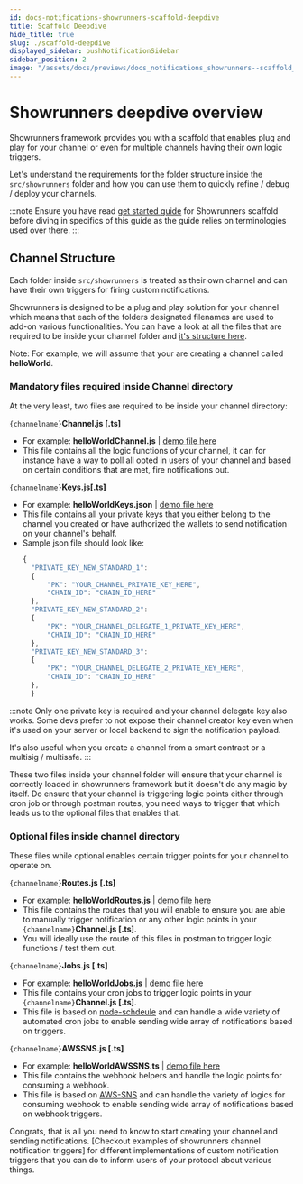 ```yaml
---
id: docs-notifications-showrunners-scaffold-deepdive
title: Scaffold Deepdive
hide_title: true
slug: ./scaffold-deepdive
displayed_sidebar: pushNotificationSidebar
sidebar_position: 2
image: "/assets/docs/previews/docs_notifications_showrunners--scaffold_deepdive.png"
---
```


# Showrunners deepdive overview

Showrunners framework provides you with a scaffold that enables plug and play for your channel or even for multiple channels having their own logic triggers.

Let's understand the requirements for the folder structure inside the `src/showrunners` folder and how you can use them to quickly refine / debug / deploy your channels.

:::note
Ensure you have read [get started guide](/docs/notifications/showrunners-scaffold/get-started "Guide for getting started with Showrunners scaffold for trigger notificatons via Push protocol") for Showrunners scaffold before diving in specifics of this guide as the guide relies on terminologies used over there.
:::


<Head>
  <title>Showrunners Scaffold Deepdive | Showrunners Scaffold | Push Notifications |
    Push Documentation</title>
</Head>

## Channel Structure

Each folder inside `src/showrunners` is treated as their own channel and can have their own triggers for firing custom notifications.

Showrunners is designed to be a plug and play solution for your channel which means that each of the folders designated filenames are used to add-on various functionalities. You can have a look at all the files that are required to be inside your channel folder and [it's structure here](https://github.com/ethereum-push-notification-service/push-showrunners-framework/tree/main/src/sample_showrunners/helloWorld "Hello World channel with custom trigger using Showrunners scaffold").

Note: For example, we will assume that your are creating a channel called **helloWorld**.

### Mandatory files required inside Channel directory

At the very least, two files are required to be inside your channel directory:

`{channelname}`**Channel.js [.ts]**

- For example: **helloWorldChannel.js** | [demo file here](https://github.com/ethereum-push-notification-service/push-showrunners-framework/blob/main/src/sample_showrunners/helloWorld/helloWorldChannel.ts "Example file in repo for helloWorldChannel.js")
- This file contains all the logic functions of your channel, it can for instance have a way to poll all opted in users of your channel and based on certain conditions that are met, fire notifications out.

`{channelname}`**Keys.js[.ts]**

- For example: **helloWorldKeys.json** | [demo file here](https://github.com/ethereum-push-notification-service/push-showrunners-framework/blob/main/src/sample_showrunners/helloWorld/helloWorldKeys.json "Example file in repo for helloWorldKeys.js")
- This file contains all your private keys that you either belong to the channel you created or have authorized the wallets to send notification on your channel's behalf.
- Sample json file should look like:
  ```js
  {
    "PRIVATE_KEY_NEW_STANDARD_1":
    {
        "PK": "YOUR_CHANNEL_PRIVATE_KEY_HERE",
        "CHAIN_ID": "CHAIN_ID_HERE"
    },
    "PRIVATE_KEY_NEW_STANDARD_2":
    {
        "PK": "YOUR_CHANNEL_DELEGATE_1_PRIVATE_KEY_HERE",
        "CHAIN_ID": "CHAIN_ID_HERE"
    },
    "PRIVATE_KEY_NEW_STANDARD_3":
    {
        "PK": "YOUR_CHANNEL_DELEGATE_2_PRIVATE_KEY_HERE",
        "CHAIN_ID": "CHAIN_ID_HERE"
    },
    }
  ```

:::note
Only one private key is required and your channel delegate key also works. Some devs prefer to not expose their channel creator key even when it's used on your server or local backend to sign the notification payload.

It's also useful when you create a channel from a smart contract or a multisig / multisafe.
:::

These two files inside your channel folder will ensure that your channel is correctly loaded in showrunners framework but it doesn't do any magic by itself. Do ensure that your channel is triggering logic points either through cron job or through postman routes, you need ways to trigger that which leads us to the optional files that enables that.

### Optional files inside channel directory

These files while optional enables certain trigger points for your channel to operate on.

`{channelname}`**Routes.js [.ts]**

- For example: **helloWorldRoutes.js** | [demo file here](https://github.com/ethereum-push-notification-service/push-showrunners-framework/blob/main/src/sample_showrunners/helloWorld/helloWorldRoutes.ts "Example file in repo for helloWorldRoutes.js")
- This file contains the routes that you will enable to ensure you are able to manually trigger notification or any other logic points in your `{channelname}`**Channel.js [.ts]**.
- You will ideally use the route of this files in postman to trigger logic functions / test them out.

`{channelname}`**Jobs.js [.ts]**

- For example: **helloWorldJobs.js** | [demo file here](https://github.com/ethereum-push-notification-service/push-showrunners-framework/blob/main/src/sample_showrunners/helloWorld/helloWorldJobs.ts "Example file in repo for helloWorldJobs.js")
- This file contains your cron jobs to trigger logic points in your `{channelname}`**Channel.js [.ts]**.
- This file is based on [node-schdeule](https://github.com/node-schedule/node-schedule "Repo of node-schedule, an advance cron job library for node") and can handle a wide variety of automated cron jobs to enable sending wide array of notifications based on triggers.

`{channelname}`**AWSSNS.js [.ts]**

- For example: **helloWorldAWSSNS.ts** | [demo file here](https://github.com/ethereum-push-notification-service/push-showrunners-framework/blob/main/src/sample_showrunners/helloWorld/helloWorldAWSSNS.ts "Example file in repo for helloWorldAWSSNS.js")
- This file contains the webhook helpers and handle the logic points for consuming a webhook.
- This file is based on [AWS-SNS](https://aws.amazon.com/sns/ "Learn about AWS SNS") and can handle the variety of logics for consuming webhook to enable sending wide array of notifications based on webhook triggers.

Congrats, that is all you need to know to start creating your channel and sending notifications. [Checkout examples of showrunners channel notification triggers] for different implementations of custom notification triggers that you can do to inform users of your protocol about various things.

